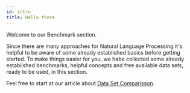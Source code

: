 ```yaml
---
id: intro
title: Hello there
---
```

Welcome to our Benchmark section.

Since there are many approaches for Natural Language Processing it's helpful to be aware of some already established basics before getting started.
To make things easier for you, we habe collected some already established benchmarks, helpful concepts and free available data sets, ready to be used, in this section.

Feel free to start at our article about [Data Set Comparisson](data-comparisson.md).
